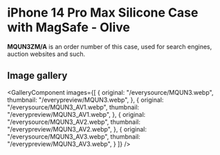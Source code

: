 
# iPhone 14 Pro Max Silicone Case with MagSafe - Olive

<Callout type='info' emoji='👉🏻'>**MQUN3ZM/A** is an order number of this case, used for search engines, auction websites and such.</Callout>

## Image gallery

<GalleryComponent
    images={[
      {
        original: "/everysource/MQUN3.webp",
        thumbnail: "/everypreview/MQUN3.webp",
      },
      {
        original: "/everysource/MQUN3_AV1.webp",
        thumbnail: "/everypreview/MQUN3_AV1.webp",
      },
      {
        original: "/everysource/MQUN3_AV2.webp",
        thumbnail: "/everypreview/MQUN3_AV2.webp",
      },
      {
        original: "/everysource/MQUN3_AV3.webp",
        thumbnail: "/everypreview/MQUN3_AV3.webp",
      }
    ]}
  />
